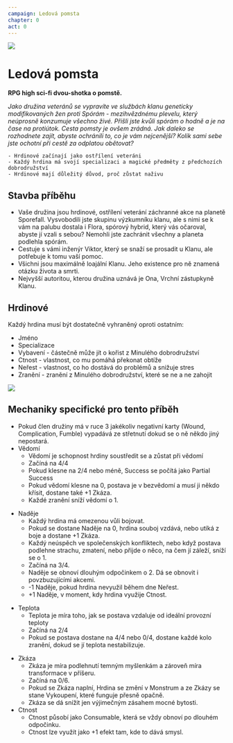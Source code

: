 ```yaml
---
campaign: Ledová pomsta
chapter: 0
act: 0
---
```


![](/LP/ScrattCZ_a_squad_of_sci-fi_heroes_heat_death_of_the_universe_hy_472c154b-c146-4e49-b43f-78288b4d7018.png)

# Ledová pomsta

**RPG high sci-fi dvou-shotka o pomstě.**

_Jako družina veteránů se vypravíte ve službách klanu geneticky modifikovaných žen proti Spórám - mezihvězdnému plevelu, který neúprosně konzumuje všechno živé. Přišli jste kvůli spórám o hodně a je na čase na protiútok. Cesta pomsty je ovšem zrádná. Jak daleko se rozhodnete zajít, abyste ochránili to, co je vám nejcenější? Kolik sami sebe jste ochotní při cestě za odplatou obětovat?_

    - Hrdinové začínají jako ostřílení veteráni
    - Každý hrdina má svojí specializaci a magické předměty z předchozích dobrodružství
    - Hrdinové mají důležitý důvod, proč zůstat naživu

## Stavba příběhu

-   Vaše družina jsou hrdinové, ostřílení veterání záchranné akce na planetě Sporefall. Vysvobodili jste skupinu výzkumníku klanu, ale s nimi se k vám na palubu dostala i Flora, spórový hybrid, který vás očaroval, abyste jí vzali s sebou? Nemohli jste zachránit všechny a planeta podlehla spórám.
-   Cestuje s vámi inženýr Viktor, který se snaží se prosadit u Klanu, ale potřebuje k tomu vaší pomoc.
-   Všichni jsou maximálně loajální Klanu. Jeho existence pro ně znamená otázku života a smrti.
-   Nejvyšší autoritou, kterou družina uznává je Ona, Vrchní zástupkyně Klanu.

## Hrdinové

Každý hrdina musí být dostatečně vyhraněný oproti ostatním:

-   Jméno
-   Specializace
-   Vybavení - částečně může jít o kořist z Minulého dobrodružství
-   Ctnost - vlastnost, co mu pomáhá překonat obtíže
-   Neřest - vlastnost, co ho dostává do problémů a snižuje stres
-   Zranění - zranění z Minulého dobrodružství, které se ne a ne zahojit

![](/LP/WarTourist_cyberpunk_balcony_gun_fight_syd_mead_c93441f4-81c0-4215-bf7a-d9c0cd652f0d.png)

## Mechaniky specifické pro tento příběh

-   Pokud člen družiny má v ruce 3 jakékoliv negativní karty (Wound, Complication, Fumble) vypadává ze střetnutí dokud se o ně někdo jiný nepostará.
-   Vědomí
    -   Vědomí je schopnost hrdiny soustředit se a zůstat při vědomí
    -   Začíná na 4/4
    -   Pokud klesne na 2/4 nebo méně, Success se počítá jako Partial Success
    -   Pokud vědomí klesne na 0, postava je v bezvědomí a musí ji někdo křísit, dostane také +1 Zkáza.
    -   Každé zranění sníží vědomí o 1.


<div className="flex flex-row flex-wrap gap-2 my-2">
    <EffectCard {...effects[0]} className="not-prose drop-shadow-md print:filter-none" />
    <EffectCard {...effects[1]} className="not-prose drop-shadow-md print:filter-none" />
</div>

-   Naděje
    -   Každý hrdina má omezenou vůli bojovat.
    -   Pokud se dostane Naděje na 0, hrdina souboj vzdává, nebo utíká z boje a dostane +1 Zkáza.
    -   Každý neúspěch ve společenských konfliktech, nebo když postava podlehne strachu, zmatení, nebo přijde o něco, na čem jí záleží, sníží se o 1.
    -   Začíná na 3/4.
    -   Naděje se obnoví dlouhým odpočinkem o 2. Dá se obnovit i povzbuzujícími akcemi.
    -   -1 Naděje, pokud hrdina nevyužil během dne Neřest.
    -   +1 Naděje, v moment, kdy hrdina využije Ctnost.

<div className="flex flex-row flex-wrap gap-2 my-2">
    <EffectCard {...effects[2]} className="not-prose drop-shadow-md print:filter-none" />
    <EffectCard {...effects[3]} className="not-prose drop-shadow-md print:filter-none" />
</div>

-   Teplota
    -   Teplota je míra toho, jak se postava vzdaluje od ideální provozní teploty
    -   Začíná na 2/4
    -   Pokud se postava dostane na 4/4 nebo 0/4, dostane každé kolo zranění, dokud se jí teplota nestabilizuje.

<div className="flex flex-row flex-wrap gap-2 my-2">
    <EffectCard {...effects[4]} className="not-prose drop-shadow-md print:filter-none" />
</div>

-   Zkáza
    -   Zkáza je míra podlehnutí temným myšlenkám a zároveň míra transformace v příšeru.
    -   Začíná na 0/6.
    -   Pokud se Zkáza naplní, Hrdina se změní v Monstrum a ze Zkázy se stane Vykoupení, které funguje přesně opačně.
    -   Zkáza se dá snížit jen výjimečným zásahem mocné bytosti.
-   Ctnost
    -   Ctnost působí jako Consumable, která se vždy obnoví po dlouhém odpočinku.
    -   Ctnost lze využít jako +1 efekt tam, kde to dává smysl.
